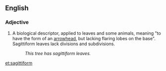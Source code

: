 ==English==

===Adjective===
{{en-adj}}

# A biological descriptor, applied to leaves and some animals, meaning "to have the form of an [[arrowhead]], but lacking flaring lobes on the base". Sagittiform leaves lack divisions and subdivisions.
#: ''This tree has sagittiform leaves.''

[[et:sagittiform]]